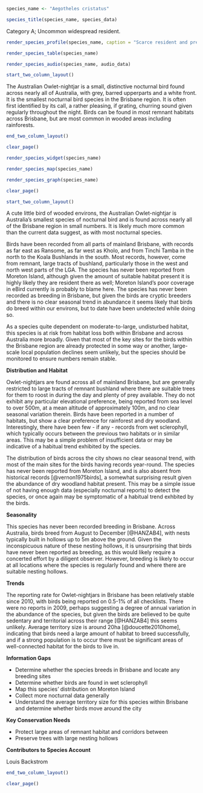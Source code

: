```r
species_name <- "Aegotheles cristatus"
```

```r
species_title(species_name, species_data)
```

Category A; Uncommon widespread resident.

```r
render_species_profile(species_name, caption = "Scarce resident and presumed breeder in remnant habitat around the city. Birds are typically inconspicuous at daytime roosts but can be heard calling at night when they are active. Likely underreported and more common than currently indicated in the data. Not of conservation concern.")
```

```r
render_species_table(species_name)
```

```r
render_species_audio(species_name, audio_data)
```

```r
start_two_column_layout()
```

The Australian Owlet-nightjar is a small, distinctive nocturnal bird found across nearly all of Australia, with grey, barred upperparts and a white front. It is the smallest nocturnal bird species in the Brisbane region. It is often first identified by its call, a rather pleasing, if grating, churring sound given regularly throughout the night. Birds can be found in most remnant habitats across Brisbane, but are most common in wooded areas including rainforests.

```r
end_two_column_layout()
```

```r
clear_page()
```

```r
render_species_widget(species_name)
```

```r
render_species_map(species_name)
```

```r
render_species_graph(species_name)
```

```r
clear_page()
```

```r
start_two_column_layout()
```

A cute little bird of wooded environs, the Australian Owlet-nightjar is Australia's smallest species of nocturnal bird and is found across nearly all of the Brisbane region in small numbers. It is likely much more common than the current data suggest, as with most nocturnal species.

Birds have been recorded from all parts of mainland Brisbane, with records as far east as Ransome, as far west as Kholo, and from Tinchi Tamba in the north to the Koala Bushlands in the south. Most records, however, come from remnant, large tracts of bushland, particularly those in the west and north west parts of the LGA. The species has never been reported from Moreton Island, although given the amount of suitable habitat present it is highly likely they are resident there as well; Moreton Island's poor coverage in eBird currently is probably to blame here. The species has never been recorded as breeding in Brisbane, but given the birds are cryptic breeders and there is no clear seasonal trend in abundance it seems likely that birds do breed within our environs, but to date have been undetected while doing so.

As a species quite dependent on moderate-to-large, undisturbed habitat, this species is at risk from habitat loss both within Brisbane and across Australia more broadly. Given that most of the key sites for the birds within the Brisbane region are already protected in some way or another, large-scale local population declines seem unlikely, but the species should be monitored to ensure numbers remain stable.

**Distribution and Habitat**

Owlet-nightjars are found across all of mainland Brisbane, but are generally restricted to large tracts of remnant bushland where there are suitable trees for them to roost in during the day and plenty of prey available. They do not exhibit any particular elevational preference, being reported from sea level to over 500m, at a mean altitude of approximately 100m, and no clear seasonal variation therein. Birds have been reported in a number of habitats, but show a clear preference for rainforest and dry woodland. Interestingly, there have been few - if any - records from wet sclerophyll, which typically occurs between the previous two habitats or in similar areas. This may be a simple problem of insufficient data or may be indicative of a habitual trend exhibited by the species.

The distribution of birds across the city shows no clear seasonal trend, with most of the main sites for the birds having records year-round. The species has never been reported from Moreton Island, and is also absent from historical records [@vernon1975birds], a somewhat surprising result given the abundance of dry woodland habitat present. This may be a simple issue of not having enough data (especially nocturnal reports) to detect the species, or once again may be symptomatic of a habitual trend exhbited by the birds.

**Seasonality**

This species has never been recorded breeding in Brisbane. Across Australia, birds breed from August to December [@HANZAB4], with nests typically built in hollows up to 5m above the ground. Given the inconspicuous nature of these nesting hollows, it is unsurprising that birds have never been reported as breeding, as this would likely require a concerted effort by a diligent observer. However, breeding is likely to occur at all locations where the species is regularly found and where there are suitable nesting hollows.

**Trends**

The reporting rate for Owlet-nightjars in Brisbane has been relatively stable since 2010, with birds being reported on 0.5-1% of all checklists. There were no reports in 2009, perhaps suggesting a degree of annual variation in the abundance of the species, but given the birds are believed to be quite sedentary and territorial across their range [@HANZAB4] this seems unlikely. Average territory size is around 20ha [@doucette2010home], indicating that birds need a large amount of habitat to breed successfully, and if a strong population is to occur there must be significant areas of well-connected habitat for the birds to live in.

**Information Gaps**

- Determine whether the species breeds in Brisbane and locate any breeding sites
- Determine whether birds are found in wet sclerophyll
- Map this species' distribution on Moreton Island
- Collect more nocturnal data generally
- Understand the average territory size for this species within Brisbane and determine whether birds move around the city

**Key Conservation Needs**

- Protect large areas of remnant habitat and corridors between
- Preserve trees with large nesting hollows

**Contributors to Species Account**

Louis Backstrom


```r
end_two_column_layout()
```

```r
clear_page()
```
